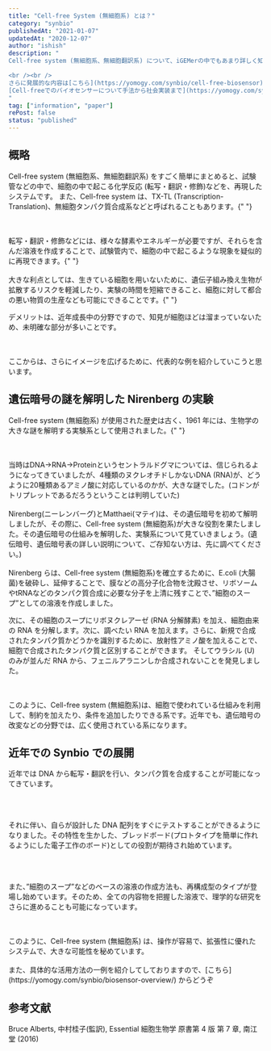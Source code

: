```yaml
---
title: "Cell-free System (無細胞系) とは？"
category: "synbio"
publishedAt: "2021-01-07"
updatedAt: "2020-12-07"
author: "ishish"
description: "
Cell-free system (無細胞系、無細胞翻訳系) について、iGEMerの中でもあまり詳しく知らない方が多かった印象を受けたので、まずは概略だけ紹介したいと思います。

<br /><br />
さらに発展的な内容は[こちら](https://yomogy.com/synbio/cell-free-biosensor)からどうぞ
[Cell-freeでのバイオセンサーについて手法から社会実装まで](https://yomogy.com/synbio/cell-free-biosensor)
"
tag: ["information", "paper"]
rePost: false
status: "published"
---
```


## 概略

Cell-free system (無細胞系、無細胞翻訳系) をすごく簡単にまとめると、試験管などの中で、細胞の中で起こる化学反応
(転写・翻訳・修飾)などを、再現したシステムです。 また、Cell-free system は、TX-TL
(Transcription-Translation)、無細胞タンパク質合成系などと呼ばれることもあります。{" "}

<br />
<br />
転写・翻訳・修飾などには、様々な酵素やエネルギーが必要ですが、それらを含んだ溶液を作成することで、試験管内で、細胞の中で起こるような現象を疑似的に再現できます。{" "}

<br />
<br />
大きな利点としては、生きている細胞を用いないために、遺伝子組み換え生物が拡散するリスクを軽減したり、実験の時間を短縮できること、細胞に対して都合の悪い物質の生産なども可能にできることです。{" "}

デメリットは、近年成長中の分野ですので、知見が細胞ほどは溜まっていないため、未明確な部分が多いことです。

<br />
<br />
ここからは、さらにイメージを広げるために、代表的な例を紹介していこうと思います。

## 遺伝暗号の謎を解明した Nirenberg の実験

Cell-free system (無細胞系) が使用された歴史は古く、1961 年には、生物学の大きな謎を解明する実験系として使用されました。{" "}

<br />
<br />
当時はDNA→RNA→Proteinというセントラルドグマについては、信じられるようになってきていましたが、4種類のヌクレオチドしかないDNA
(RNA)が、どうように20種類あるアミノ酸に対応しているのかが、大きな謎でした。(コドンがトリプレットであるだろうということは判明していた)

<br />
<br />
Nirenberg(ニーレンバーグ)とMatthaei(マテイ)は、その遺伝暗号を初めて解明しましたが、その際に、Cell-free
system
(無細胞系)が大きな役割を果たしました。その遺伝暗号の仕組みを解明した、実験系について見ていきましょう。(遺伝暗号、遺伝暗号表の詳しい説明について、ご存知ない方は、先に調べてください。)

<br />
<br />
Nirenberg らは、Cell-free system (無細胞系)を確立するために、E.coli
(大腸菌)を破砕し、延伸することで、膜などの高分子化合物を沈殿させ、リボソームやtRNAなどのタンパク質合成に必要な分子を上清に残すことで、”細胞のスープ”としての溶液を作成しました。

<MediaCard
  mediaType="image"
  src="https://yomogy.com/blog/ishish/images/cell-free-overview-fig1.png"
  alt="cell-free-overview-fig1"
  caption="Fig.1 - Cell-free 概要"
/>

次に、その細胞のスープにリボヌクレアーゼ (RNA 分解酵素) を加え、細胞由来の RNA を分解します。次に、調べたい RNA を加えます。さらに、新規で合成されたタンパク質かどうかを識別するために、放射性アミノ酸を加えることで、細胞で合成されたタンパク質と区別することができます。
そしてウラシル (U) のみが並んだ RNA から、フェニルアラニンしか合成されないことを発見しました。

<br />
<br />
このように、Cell-free system
(無細胞系)は、細胞で使われている仕組みを利用して、制約を加えたり、条件を追加したりできる系です。近年でも、遺伝暗号の改変などの分野では、広く使用されている系になります。

## 近年での Synbio での展開

近年では DNA から転写・翻訳を行い、タンパク質を合成することが可能になってきています。

<br />
<br />

それに伴い、自らが設計した DNA 配列をすぐにテストすることができるようになりました。その特性を生かした、ブレッドボード(プロトタイプを簡単に作れるようにした電子工作のボード)としての役割が期待され始めています。

<br />
<br />

また、”細胞のスープ”などのベースの溶液の作成方法も、再構成型のタイプが登場し始めています。そのため、全ての内容物を把握した溶液で、理学的な研究をさらに進めることも可能になっています。

<br />
<br />
このように、Cell-free system (無細胞系)
は、操作が容易で、拡張性に優れたシステムで、大きな可能性を秘めています。

<br />
<br />
また、具体的な活用方法の一例を紹介してしておりますので、[こちら](https://yomogy.com/synbio/biosensor-overview/)
からどうぞ

<LinkCard url="https://yomogy.com/synbio/biosensor-overview/" size="small" />

## 参考文献

Bruce Alberts, 中村桂子(監訳), Essential 細胞生物学 原書第 4 版 第 7 章, 南江堂 (2016)

